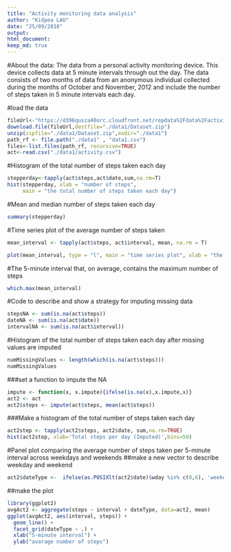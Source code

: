 ---
title: "Activity monitoring data analysis"
author: "Kidpea LAU"
date: "25/09/2018"
output: 
html_document:
keep_md: true
---
#About the data:
The data from a personal activity monitoring device. This device collects data at 5 minute intervals through out the day. The data consists of two months of data from an anonymous individual collected during the months of October and November, 2012 and include the number of steps taken in 5 minute intervals each day.

#load the data

```{r simulatedata,echo=TRUE}
fileUrl<-"https://d396qusza40orc.cloudfront.net/repdata%2Fdata%2Factivity.zip"
download.file(fileUrl,destfile="./data1/Dataset.zip")
unzip(zipfile="./data1/Dataset.zip",exdir="./data1")
path_rf <- file.path("./data1" , "data1.csv")
files<-list.files(path_rf, recursive=TRUE)
act<-read.csv("./data1/activity.csv")
```

#Histogram of the total number of steps taken each day
```{r}
stepperday<-tapply(act$steps,act$date,sum,na.rm=T)
hist(stepperday, xlab = "number of steps",
     main = "the total number of steps taken each day")
```

#Mean and median number of steps taken each day
```{r}
summary(stepperday)
```

#Time series plot of the average number of steps taken
```{r}
mean_interval <- tapply(act$steps, act$interval, mean, na.rm = T)

plot(mean_interval, type = "l", main = "time series plot", xlab = "the 5-minute interval", ylab = "the average number of steps")
```

#The 5-minute interval that, on average, contains the maximum number of steps
```{r}
which.max(mean_interval)
```

#Code to describe and show a strategy for imputing missing data
```{r}
stepsNA <- sum(is.na(act$steps))
dateNA <- sum(is.na(act$date))
intervalNA <- sum(is.na(act$interval))
```

#Histogram of the total number of steps taken each day after missing values are imputed
```{r}
numMissingValues <- length(which(is.na(act$steps)))
numMissingValues
```
###set a function to impute the NA
```{r}
impute <- function(x, x.impute){ifelse(is.na(x),x.impute,x)}
act2 <- act
act2$steps <- impute(act$steps, mean(act$steps))
```
###Make a histogram of the total number of steps taken each day
```{r}
act2step <- tapply(act2$steps, act2$date, sum,na.rm=TRUE)
hist(act2step, xlab='Total steps per day (Imputed)',bins=50)
```

#Panel plot comparing the average number of steps taken per 5-minute interval across weekdays and weekends
##make a new vector to describe weekday and weekend
```{r}
act2$dateType <-  ifelse(as.POSIXlt(act2$date)$wday %in% c(0,6), 'weekend', 'weekday')
```
##make the plot
```{r scatterplot,fig.height=4}
library(ggplot2)
avgAct2 <- aggregate(steps ~ interval + dateType, data=act2, mean)
ggplot(avgAct2, aes(interval, steps)) + 
  geom_line() + 
  facet_grid(dateType ~ .) +
  xlab("5-minute interval") + 
  ylab("avarage number of steps")
```